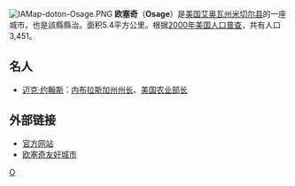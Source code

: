 [[File:IAMap-doton-Osage.PNG|right]]
'''欧塞奇'''（'''Osage'''）是[[美国|美国]][[艾奥瓦州|艾奥瓦州]][[米切尔县_(艾奥瓦州)|米切尔县]]的一座城市，也是該縣縣治。面积5.4平方公里。根据[[2000年美国人口普查|2000年美国人口普查]]，共有人口3,451。

==名人==
*[[迈克·约翰斯|迈克·约翰斯]]：[[内布拉斯加州州长|内布拉斯加州州长]]、[[美国农业部长|美国农业部长]]

==外部链接==
*[http://www.osage.net/ 官方网站] {{Wayback|url=http://www.osage.net/ |date=20070621061051 }}
*[http://www.osage.net/~jchamp/ 欧塞奇友好城市] {{Wayback|url=http://www.osage.net/~jchamp/ |date=20070702235228 }}
{{Mapit-US-cityscale|43.284618|-92.812129}}

{{Iowa-stub}}

[[Category:艾奥瓦州城市|O]]